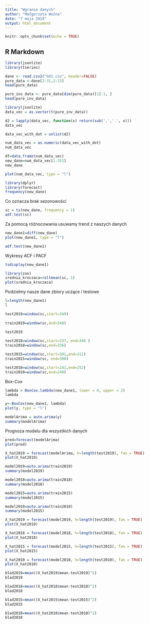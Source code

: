 ```yaml
---
title: "Wgranie danych"
author: "Małgorzata Woźna"
date: "7 maja 2019"
output: html_document
---
```


```r
knitr::opts_chunk$set(echo = TRUE)
```

## R Markdown
```r
library(jsonlite)
library(tseries)

dane <- read.csv2("GUS.csv", header=FALSE)
pure_data <-dane[2:31,2:13]
head(pure_data)
```

```r
pure_inv_data <- pure_data[dim(pure_data)[1]:1, ]
head(pure_inv_data)
```



```r
library(jsonlite)
data_vec = as.vector(t(pure_inv_data))
```

```r
d2 = lapply(data_vec, function(x) return(sub(',','.', x)))
data_vec
```
```r
data_vec_with_dot = unlist(d2)
```


```r
num_data_vec = as.numeric(data_vec_with_dot)
num_data_vec
```
```r
df=data.frame(num_data_vec)
new_dane=num_data_vec[1:351]
new_dane
```


```r
plot(num_data_vec, type = "l")
```
```r
library(dplyr)
library(forecast)
frequency(new_dane)
```
Co oznacza brak sezonowości

```r
sc = ts(new_dane, frequency = 1)
adf.test(sc)
```
Za pomocą różnocowania usuwamy trend z naszych danych

```r
new_dane1=diff(new_dane)
plot(new_dane1, type = "l")

```
```r
adf.test(new_dane1)
```


Wykresy ACF i PACF


```r
tsdisplay(new_dane1)
```

```r
library(zoo)
srednia_kroczaca=rollmean(sc, 1)
plot(srednia_kroczaca)
```





Podzielmy nasze dane zbiory uczące i testowe
```r
l=length(new_dane1)
l
```
```r
test2019=window(sc,start=349)
  
train2019=window(sc,end=348)
  
test2019
```
```r
test2018=window(sc,start=337, end=348 )
train2018=window(sc,end=336)
```
```r
test2015=window(sc,start=301,end=312)
train2015=window(sc, end=300)
```
```r
test2010=window(sc,start=241,end=252)
train2010=window(sc,end=240)
```
 
Box-Cox

```r

lambda = BoxCox.lambda(new_dane1, lower = 0, upper = 2)
lambda

```

```r
y<-BoxCox(new_dane1, lambda)
plot(y, type = "l")
```

```r
modelArima = auto.arima(y)
summary(modelArima)
```
Prognoza modelu dla wszystkich danych

```r
pred=forecast(modelArima)
plot(pred)
```
```r
X_hat2019 = forecast(modelArima, h=length(test2019), fan = TRUE)
plot(X_hat2019)
```
```r
model2019=auto.arima(train2019)
summary(model2019)
```
```r
model2018=auto.arima(train2018)
summary(model2018)
```
```r
model2015=auto.arima(train2015)
summary(model2015)
```
```r
model2010=auto.arima(train2010)
summary(model2015)
```

```r
X_hat2019 = forecast(model2019, h=length(test2019), fan = TRUE)
plot(X_hat2019)
```
```r
X_hat2018 = forecast(model2018, h=length(test2018), fan = TRUE)
plot(X_hat2018)
```
```r
X_hat2015 = forecast(model2015, h=length(test2015), fan = TRUE)
plot(X_hat2015)
```
```r
X_hat2010 = forecast(model2010, h=length(test2010), fan = TRUE)
plot(X_hat2010)
```
```r
blad2019=mean((X_hat2019$mean-test2019)^2)
blad2019
```
```r
blad2018=mean((X_hat2018$mean-test2018)^2)
blad2018
```
```r
blad2015=mean((X_hat2015$mean-test2015)^2)
blad2015
```
```r
blad2010=mean((X_hat2010$mean-test2010)^2)
blad2010
```



